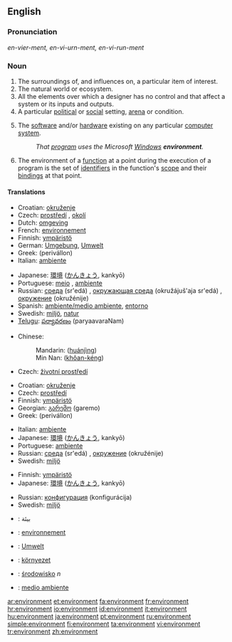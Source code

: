 {{see|Environment}}
{{wikipedia|dab=environment}}
==English==

===Pronunciation===
''en-vier-ment, en-vi-urn-ment, en-vi-run-ment''

===Noun===
{{en-noun}}

# The surroundings of, and influences on, a particular item of interest.
# The natural world or ecosystem.
# All the elements over which a designer has no control and that affect a system or its inputs and outputs.
# A particular [[political]] or [[social]] setting, [[arena]] or condition.
# {{context|computing}} The [[software]] and/or [[hardware]] existing on any particular [[computer]] [[system]].
#:''That [[program]] uses the Microsoft [[Windows]] '''environment'''.''
# {{complang}} The environment of a [[function]] at a point during the execution of a program is the set of [[identifiers]] in the function's [[scope]] and their [[bindings]] at that point.

====Translations====
{{trans-top|area around something}}
*Croatian: [[okruženje]]
*Czech: [[prostředí]] {{n}}, [[okolí]] {{n}}
*Dutch: [[omgeving]] {{c}}
*French: [[environnement]]
*Finnish: [[ympäristö]]
*German: [[Umgebung]], [[Umwelt]]
*Greek: {{t|el|περιβάλλον|n|}} (perivállon)
*Italian: [[ambiente]] {{m}}
{{trans-mid}}
*Japanese: [[環境]] ([[かんきょう]], kankyō)
*Portuguese: [[meio]] {{m}}, [[ambiente]] {{m}}
*Russian: [[среда]] (sr'edá) {{f}}, [[окружающая среда]] (okružájuš'aja sr'edá) {{f}}, [[окружение]] (okružénije) {{n}}
*Spanish: [[ambiente/medio ambiente]], [[entorno]]
*Swedish: [[miljö]], [[natur]]
*[[Telugu]]: [[పర్యావరణం]] (paryaavaraNam)
{{trans-bottom}}

{{trans-top|natural world or ecosystem}}
*Chinese:
*:Mandarin: {{zh-ts|環境|环境}} ([[huánjìng]])
*:Min Nan: {{zh-ts|環境|环境}} ([[khôan-kéng]])
{{trans-mid}}
*Czech: [[životní prostředí]] {{n}}
{{trans-bottom}}

{{trans-top|political or social setting, arena or condition}}
*Croatian: [[okruženje]]
*Czech: [[prostředí]] {{n}}
*Finnish: [[ympäristö]]
*Georgian: [[გარემო]] (garemo)
*Greek: {{t|el|περιβάλλον|n|}} (perivállon)
{{trans-mid}}
*Italian: [[ambiente]] {{m}}
*Japanese: [[環境]] ([[かんきょう]], kankyō)
*Portuguese: [[ambiente]] {{m}}
*Russian: [[среда]] (sr'edá) {{f}}, [[окружение]] (okružénije) {{n}}
*Swedish: [[miljö]]
{{trans-bottom}}

{{trans-top|software or hardware on a computer}}
*Finnish: [[ympäristö]]
*Japanese: [[環境]] ([[かんきょう]], kankyō)
{{trans-mid}}
*Russian: [[конфигурация]] (konfigurácija) {{f}}
*Swedish: [[miljö]]
{{trans-bottom}}

{{checktrans}}
{{trans-top|Translations to be categorised}}
*{{ttbc|Arabic}}: بيئة
*{{ttbc|French}}: [[environnement]]
*{{ttbc|German}}: [[Umwelt]]
{{trans-mid}}
*{{ttbc|Hungarian}}: [[környezet]]
*{{ttbc|Polish}}: [[środowisko]] ''n''
*{{ttbc|Spanish}}: [[medio ambiente]]
{{trans-bottom}}

[[ar:environment]]
[[et:environment]]
[[fa:environment]]
[[fr:environment]]
[[hr:environment]]
[[io:environment]]
[[id:environment]]
[[it:environment]]
[[hu:environment]]
[[ja:environment]]
[[pt:environment]]
[[ru:environment]]
[[simple:environment]]
[[fi:environment]]
[[ta:environment]]
[[vi:environment]]
[[tr:environment]]
[[zh:environment]]